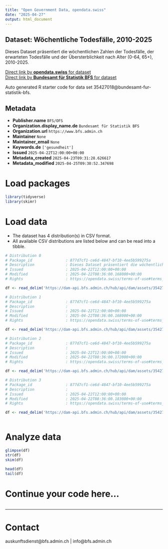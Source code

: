 ```yaml
---
title: "Open Government Data, opendata.swiss"
date: "2025-04-27"
output: html_document
---
```


## Dataset: Wöchentliche Todesfälle, 2010-2025

Dieses Dataset präsentiert die wöchentlichen Zahlen der Todesfälle, der erwarteten Todesfälle und der Übersterblichkeit nach Alter (0-64, 65+), 2010-2025.

[Direct link by **opendata.swiss** for dataset](https://opendata.swiss/de/dataset/wochentliche-todesfalle-2010-2025)<br>
[Direct link by **Bundesamt für Statistik BFS** for dataset](https://www.bfs.admin.ch/asset/de/ts-d-14.03.04.03-wr)

Auto generated R starter code for data set 35427018@bundesamt-fur-statistik-bfs.

## Metadata

- **Publisher.name** `BFS/OFS`
- **Organization.display_name.de** `Bundesamt für Statistik BFS`
- **Organization.url** `https://www.bfs.admin.ch`
- **Maintainer** `None`
- **Maintainer_email** `None`
- **Keywords.de** `['gesundheit']`
- **Issued** `2025-04-22T12:00:00+00:00`
- **Metadata_created** `2025-04-23T09:31:28.626617`
- **Metadata_modified** `2025-04-25T09:30:52.347698`


# Load packages

```r

library(tidyverse)
library(skimr)

```

# Load data

-   The dataset has 4 distribution(s) in CSV format.
-   All available CSV distributions are listed below and can be read into a tibble.

```r

# Distribution 0
# Package_id               : 877d7cf1-ce6d-4847-bf10-4ee5b599275a
# Description              : Dieses Dataset präsentiert die wöchentlichen Zahlen der Todesfälle, der erwarteten Todesfälle und der Übersterblichkeit nach Alter (0-64, 65+), 2010-2025.
# Issued                   : 2025-04-22T12:00:00+00:00
# Modified                 : 2025-04-22T08:36:00.168000+00:00
# Rights                   : https://opendata.swiss/terms-of-use#terms_by_ask

df <- read_delim('https://dam-api.bfs.admin.ch/hub/api/dam/assets/35427043/master')

# Distribution 1
# Package_id               : 877d7cf1-ce6d-4847-bf10-4ee5b599275a
# Description              : 
# Issued                   : 2025-04-22T12:00:00+00:00
# Modified                 : 2025-04-22T08:36:00.168000+00:00
# Rights                   : https://opendata.swiss/terms-of-use#terms_by_ask

df <- read_delim('https://dam-api.bfs.admin.ch/hub/api/dam/assets/35427039/master')

# Distribution 2
# Package_id               : 877d7cf1-ce6d-4847-bf10-4ee5b599275a
# Description              : 
# Issued                   : 2025-04-22T12:00:00+00:00
# Modified                 : 2025-04-22T08:36:00.172000+00:00
# Rights                   : https://opendata.swiss/terms-of-use#terms_by_ask

df <- read_delim('https://dam-api.bfs.admin.ch/hub/api/dam/assets/35427035/master')

# Distribution 3
# Package_id               : 877d7cf1-ce6d-4847-bf10-4ee5b599275a
# Description              : 
# Issued                   : 2025-04-22T12:00:00+00:00
# Modified                 : 2025-04-22T08:36:00.183000+00:00
# Rights                   : https://opendata.swiss/terms-of-use#terms_by_ask

df <- read_delim('https://dam-api.bfs.admin.ch/hub/api/dam/assets/35427031/master')



```

# Analyze data

```r

glimpse(df)
str(df)
skim(df)

head(df)
tail(df)

```

# Continue your code here...

```r

```

------------------------------------------------------------------------

# Contact

auskunftsdienst@bfs.admin.ch | info@bfs.admin.ch
